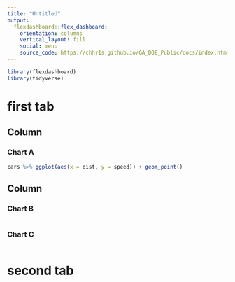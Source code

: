```yaml
---
title: "Untitled"
output: 
  flexdashboard::flex_dashboard:
    orientation: columns
    vertical_layout: fill
    social: menu
    source_code: https://chhr1s.github.io/GA_DOE_Public/docs/index.html
---
```


```r
library(flexdashboard)
library(tidyverse)
```

first tab
===


Column {data-width=650}
-----------------------------------------------------------------------

### Chart A

```r
cars %>% ggplot(aes(x = dist, y = speed)) + geom_point()

```

Column {data-width=350}
-----------------------------------------------------------------------

### Chart B

```r

```

### Chart C

```r

```

second tab
===